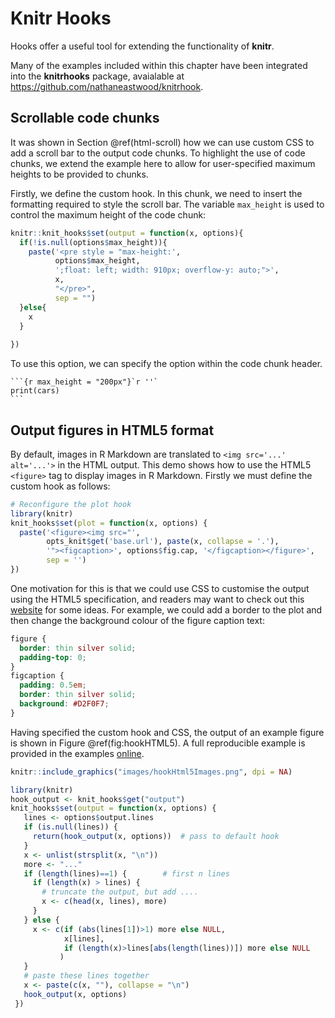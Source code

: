 # Knitr Hooks

Hooks offer a useful tool for extending the functionality of **knitr**. 

Many of the examples included within this chapter have been integrated into the **knitrhooks** package, avaialable at [https://github.com/nathaneastwood/knitrhook](https://github.com/nathaneastwood/knitrhooks).


## Scrollable code chunks {#hooks-scroll}

It was shown in Section \@ref(html-scroll) how we can use custom CSS to add a scroll bar to the output code chunks. To highlight the use of code chunks, we extend the example here to allow for user-specified maximum heights to be provided to chunks.

Firstly, we define the custom hook. In this chunk, we need to insert the formatting required to style the scroll bar. The variable `max_height` is used to control the maximum height of the code chunk:

```r
knitr::knit_hooks$set(output = function(x, options){
  if(!is.null(options$max_height)){
    paste('<pre style = "max-height:',
          options$max_height, 
          ';float: left; width: 910px; overflow-y: auto;">',
          x,
          "</pre>",
          sep = "")
  }else{
    x
  }
  
})
```

To use this option, we can specify the option within the code chunk header.

````
```{r max_height = "200px"}`r ''`
print(cars)
```
````

## Output figures in HTML5 format

By default, images in R Markdown are translated to `<img src='...' alt='...'>` in the HTML output. This demo shows how to use the HTML5 `<figure>` tag to display images in R Markdown. Firstly we must define the custom hook as follows:

```r
# Reconfigure the plot hook
library(knitr)
knit_hooks$set(plot = function(x, options) {
  paste('<figure><img src="',
        opts_knit$get('base.url'), paste(x, collapse = '.'),
        '"><figcaption>', options$fig.cap, '</figcaption></figure>',
        sep = '')
})
```

One motivation for this is that we could use CSS to customise the output using the HTML5 specification, and readers may want to check out this [website](https://www.w3.org/Style/Examples/007/figures.en.html) for some ideas. For example, we could add a border to the plot and then change the background colour of the figure caption text:

```css
figure {
  border: thin silver solid;
  padding-top: 0;
}
figcaption {
  padding: 0.5em;
  border: thin silver solid;
  background: #D2F0F7;
}
```

Having specified the custom hook and CSS, the output of an example figure is shown in Figure \@ref(fig:hookHTML5). A full reproducible example is provided in the examples [online](https://github.com/dr-harper/rmarkdown-cookbook/blob/master/examples/hook-html5-figures.Rmd).

```r
knitr::include_graphics("images/hookHtml5Images.png", dpi = NA)
```






```r
library(knitr)
hook_output <- knit_hooks$get("output")
knit_hooks$set(output = function(x, options) {
   lines <- options$output.lines
   if (is.null(lines)) {
     return(hook_output(x, options))  # pass to default hook
   }
   x <- unlist(strsplit(x, "\n"))
   more <- "..."
   if (length(lines)==1) {        # first n lines
     if (length(x) > lines) {
       # truncate the output, but add ....
       x <- c(head(x, lines), more)
     }
   } else {
     x <- c(if (abs(lines[1])>1) more else NULL, 
            x[lines], 
            if (length(x)>lines[abs(length(lines))]) more else NULL
           )
   }
   # paste these lines together
   x <- paste(c(x, ""), collapse = "\n")
   hook_output(x, options)
 })
```




